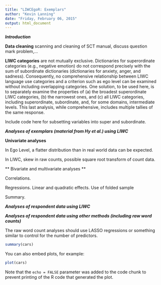 ```yaml
---
title: "LIWCEgoR: Exemplars"
author: "Kevin Lanning"
date: "Friday, February 06, 2015"
output: html_document
---
```


***Introduction***

**Data cleaning** scanning and cleaning of SCT manual, discuss question mark problem,...

**LIWC categories** are not mutually exclusive.  Dictionaries for superordinate categories (e.g., negative emotion) do not correspond precisely with the sum of subordinate dictionaries (dictionaries for anxiety, anger, and sadness). Consequently, no comprehensive relationship between LIWC language use categories and a criterion such as ego level can be examined without including overlapping categories. One solution, to be used here, is to separately examine the properties of (a) the broadest superordinate LIWC categories, (b) the narrowest ones, and (c) all LIWC categories, including superordinate, subordinate, and, for some domains, intermediate levels.  This last analysis, while comprehensive, includes multiple tallies of the same response. 

Include code here for subsetting variables into super and subordinate.

***Analyses of exemplars (material from Hy et al.) using LIWC***

**Univariate analyses** 

In Ego Level, a flatter distribution than in real world data can be expected. 

In LIWC, skew in raw counts, possible square root transform of count data. 

** Bivariate and multivariate analyses **

Correlations. 

Regressions. Linear and quadratic effects. Use of folded sample 

Summary.  

***Analyses of respondent data using LIWC***



***Analyses of respondent data using other methods (including raw word counts)***

The raw word count analyses should use LASSO regressions or something similar to control for the number of predictors.

```r
summary(cars)
```

You can also embed plots, for example:

```r
plot(cars)
```

Note that the `echo = FALSE` parameter was added to the code chunk to prevent printing of the R code that generated the plot.
